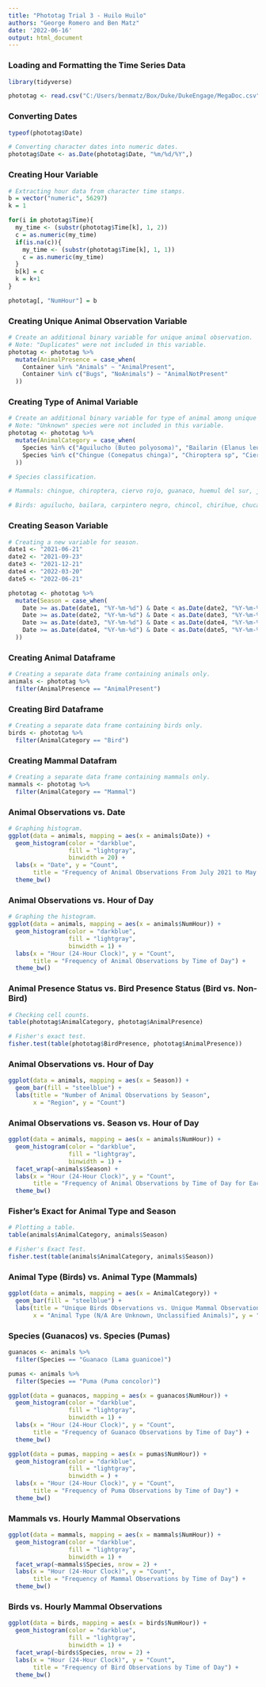 ```yaml
---
title: "Phototag Trial 3 - Huilo Huilo"
authors: "George Romero and Ben Matz"
date: '2022-06-16'
output: html_document
---
```


### Loading and Formatting the Time Series Data

```r
library(tidyverse)
```

```r
phototag <- read.csv("C:/Users/benmatz/Box/Duke/DukeEngage/MegaDoc.csv")
```

### Converting Dates

```r
typeof(phototag$Date)
```

```r
# Converting character dates into numeric dates.
phototag$Date <- as.Date(phototag$Date, "%m/%d/%Y",)
```

### Creating Hour Variable

```r
# Extracting hour data from character time stamps.
b = vector("numeric", 56297)
k = 1

for(i in phototag$Time){
  my_time <- (substr(phototag$Time[k], 1, 2))
  c = as.numeric(my_time)
  if(is.na(c)){
    my_time <- (substr(phototag$Time[k], 1, 1))
    c = as.numeric(my_time)
  }
  b[k] = c
  k = k+1
}

phototag[, "NumHour"] = b
```

### Creating Unique Animal Observation Variable

```r
# Create an additional binary variable for unique animal observation.
# Note: "Duplicates" were not included in this variable.
phototag <- phototag %>% 
  mutate(AnimalPresence = case_when(
    Container %in% "Animals" ~ "AnimalPresent",
    Container %in% c("Bugs", "NoAnimals") ~ "AnimalNotPresent"
  ))
```

### Creating Type of Animal Variable

```r
# Create an additional binary variable for type of animal among unique animal observations.
# Note: "Unknown" species were not included in this variable.
phototag <- phototag %>% 
  mutate(AnimalCategory = case_when(
    Species %in% c("Aguilucho (Buteo polyosoma)", "Bailarin (Elanus leucurus)", "Carpintero Negro (Campephilus magellanicus)", "Chincol (Zonotrichia capensis)", "Chirihue (Sicalis luteola)", "Chucao (Scelorchilus rubecula)", "Cometocino Patagonico (Phrygilus patagonicus)", "Concon (Strix rufipes)", "Diucon (Xolmis pyrope)", "Fio - Fio (Elaenia albiceps)", "Gallina Ciega (Plasta) (Caprimulgus longirostris)", "Hued-Hued del Sur (Pteroptochos tarnii)", "Picaflor Chico (Sephanoides sephanoides)", "Pitio (Colaptes pitius)", "Rara (Phytotoma rara)", "Rayadito (Aphrastura spinicauda)", "Tenca (Mimus thenca)", "Torcaza (Patagioenas (Columba) araucana)", "Tordo (Curaeus curaeus)", "Viudita (Peutren) (Colorhamphus parvirostris)", "Zorzal (Turdus falcklandii)") ~ "Bird",
    Species %in% c("Chingue (Conepatus chinga)", "Chiroptera sp", "Ciervo rojo (Cervus elaphus)", "Guanaco (Lama guanicoe)", "Huemul del sur (Hippocamelus bisulcus)", "Jabali (Sus scrofa)", "Guina o Kod-Kod (Leopardus guigna)", "Pudu (Pudu puda)", "Puma (Puma concolor)", "Raton Olivaceo (Abrothrix olivaceus)", "Zorro Gris o Chilla (Lycalopex griseus)") ~ "Mammal"
  ))
```

```r
# Species classification.

# Mammals: chingue, chiroptera, ciervo rojo, guanaco, huemul del sur, jabali, guina o kod kod, pudu, puma, raton olivaceo, zorro gris,

# Birds: aguilucho, bailara, carpintero negro, chincol, chirihue, chucao, cometocino pataganico. concon, diucon, fio-fio, gallina ceiga, hued hued del sur, picaflor chico, pitio, rara, rayadito, tenca, torcaza, tordo, viudita, zorzal
```

### Creating Season Variable

```r
# Creating a new variable for season. 
date1 <- "2021-06-21"
date2 <- "2021-09-23"
date3 <- "2021-12-21"
date4 <- "2022-03-20"
date5 <- "2022-06-21"

phototag <- phototag %>%
  mutate(Season = case_when(
    Date >= as.Date(date1, "%Y-%m-%d") & Date < as.Date(date2, "%Y-%m-%d") ~ "Winter",
    Date >= as.Date(date2, "%Y-%m-%d") & Date < as.Date(date3, "%Y-%m-%d") ~ "Spring",
    Date >= as.Date(date3, "%Y-%m-%d") & Date < as.Date(date4, "%Y-%m-%d") ~ "Summer",
    Date >= as.Date(date4, "%Y-%m-%d") & Date < as.Date(date5, "%Y-%m-%d") ~ "Fall"
  ))
```

### Creating Animal Dataframe

```r
# Creating a separate data frame containing animals only. 
animals <- phototag %>%
  filter(AnimalPresence == "AnimalPresent")
```

### Creating Bird Dataframe

```r
# Creating a separate data frame containing birds only. 
birds <- phototag %>%
  filter(AnimalCategory == "Bird")
```

### Creating Mammal Datafram

```r
# Creating a separate data frame containing mammals only. 
mammals <- phototag %>%
  filter(AnimalCategory == "Mammal")
```


### Animal Observations vs. Date

```r
# Graphing histogram.
ggplot(data = animals, mapping = aes(x = animals$Date)) + 
  geom_histogram(color = "darkblue", 
                 fill = "lightgray",
                 binwidth = 20) + 
  labs(x = "Date", y = "Count",
       title = "Frequency of Animal Observations From July 2021 to May 2022 ") + 
  theme_bw()
```

### Animal Observations vs. Hour of Day

```r
# Graphing the histogram. 
ggplot(data = animals, mapping = aes(x = animals$NumHour)) + 
  geom_histogram(color = "darkblue", 
                 fill = "lightgray",
                 binwidth = 1) + 
  labs(x = "Hour (24-Hour Clock)", y = "Count",
       title = "Frequency of Animal Observations by Time of Day") + 
  theme_bw()
```

### Animal Presence Status vs. Bird Presence Status (Bird vs. Non-Bird)

```r
# Checking cell counts.
table(phototag$AnimalCategory, phototag$AnimalPresence)
```

```r
# Fisher's exact test.
fisher.test(table(phototag$BirdPresence, phototag$AnimalPresence))
```

### Animal Observations vs. Hour of Day

```r
ggplot(data = animals, mapping = aes(x = Season)) + 
  geom_bar(fill = "steelblue") + 
  labs(title = "Number of Animal Observations by Season", 
       x = "Region", y = "Count")
```

### Animal Observations vs. Season vs. Hour of Day

```r
ggplot(data = animals, mapping = aes(x = animals$NumHour)) + 
  geom_histogram(color = "darkblue", 
                 fill = "lightgray",
                 binwidth = 1) + 
  facet_wrap(~animals$Season) +
  labs(x = "Hour (24-Hour Clock)", y = "Count",
       title = "Frequency of Animal Observations by Time of Day for Each Season") + 
  theme_bw()
```

### Fisher's Exact for Animal Type and Season

```r
# Plotting a table.
table(animals$AnimalCategory, animals$Season)
```

```r
# Fisher's Exact Test.
fisher.test(table(animals$AnimalCategory, animals$Season))
```

### Animal Type (Birds) vs. Animal Type (Mammals)

```r
ggplot(data = animals, mapping = aes(x = AnimalCategory)) + 
  geom_bar(fill = "steelblue") + 
  labs(title = "Unique Birds Observations vs. Unique Mammal Observations", 
       x = "Animal Type (N/A Are Unknown, Unclassified Animals)", y = "Count")
```

### Species (Guanacos) vs. Species (Pumas)

```r
guanacos <- animals %>%
  filter(Species == "Guanaco (Lama guanicoe)")

pumas <- animals %>%
  filter(Species == "Puma (Puma concolor)")
```

```r
ggplot(data = guanacos, mapping = aes(x = guanacos$NumHour)) + 
  geom_histogram(color = "darkblue", 
                 fill = "lightgray",
                 binwidth = 1) + 
  labs(x = "Hour (24-Hour Clock)", y = "Count",
       title = "Frequency of Guanaco Observations by Time of Day") + 
  theme_bw()
```

```r
ggplot(data = pumas, mapping = aes(x = pumas$NumHour)) + 
  geom_histogram(color = "darkblue", 
                 fill = "lightgray",
                 binwidth = ) + 
  labs(x = "Hour (24-Hour Clock)", y = "Count",
       title = "Frequency of Puma Observations by Time of Day") + 
  theme_bw()
```

### Mammals vs. Hourly Mammal Observations

```r
ggplot(data = mammals, mapping = aes(x = mammals$NumHour)) + 
  geom_histogram(color = "darkblue", 
                 fill = "lightgray",
                 binwidth = 1) + 
  facet_wrap(~mammals$Species, nrow = 2) +
  labs(x = "Hour (24-Hour Clock)", y = "Count",
       title = "Frequency of Mammal Observations by Time of Day") + 
  theme_bw()
```

### Birds vs. Hourly Mammal Observations

```r
ggplot(data = birds, mapping = aes(x = birds$NumHour)) + 
  geom_histogram(color = "darkblue", 
                 fill = "lightgray",
                 binwidth = 1) + 
  facet_wrap(~birds$Species, nrow = 2) +
  labs(x = "Hour (24-Hour Clock)", y = "Count",
       title = "Frequency of Bird Observations by Time of Day") + 
  theme_bw()
```

